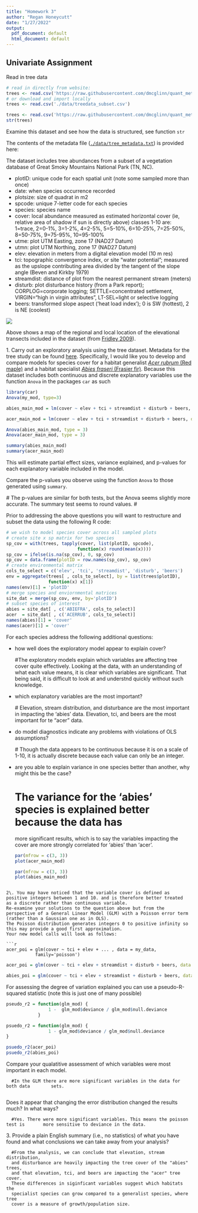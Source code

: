 ```yaml
---
title: "Homework 3"
author: "Regan Honeycutt"
date: "1/27/2022"
output:
  pdf_document: default
  html_document: default
---
```



## Univariate Assignment

Read in tree data

```r
# read in directly from website: 
trees <- read.csv('https://raw.githubusercontent.com/dmcglinn/quant_methods/gh-pages/data/treedata_subset.csv')
# or download and import locally
trees <- read.csv('./data/treedata_subset.csv')
```
``` R
trees <- read.csv('https://raw.githubusercontent.com/dmcglinn/quant_methods/gh-pages/data/treedata_subset.csv')
str(trees)

```

Examine this dataset and see how the data is structured, see function `str` 

The contents of the metadata file ([`./data/tree_metadata.txt`](https://raw.githubusercontent.com/dmcglinn/quant_methods/gh-pages/data/tree_metadata.txt)) is provided here:


The dataset includes tree abundances from a subset of a vegetation database of Great Smoky Mountains National Park (TN, NC).

* plotID: unique code for each spatial unit (note some sampled more than once)
* date: when species occurrence recorded
* plotsize: size of quadrat in m2
* spcode: unique 7-letter code for each species
* species: species name
* cover: local abundance measured as estimated horizontal cover (ie, relative area of shadow if sun is directly above) classes 1-10 are: 1=trace, 2=0-1%, 3=1-2%, 4=2-5%, 5=5-10%, 6=10-25%, 7=25-50%, 8=50-75%, 9=75-95%, 10=95-100%
* utme: plot UTM Easting, zone 17 (NAD27 Datum)
* utmn: plot UTM Northing, zone 17 (NAD27 Datum)
* elev: elevation in meters from a digital elevation model (10 m res)
* tci: topographic convergence index, or site "water potential"; measured as the upslope contributing area divided by the tangent of the slope angle (Beven and Kirkby 1979)
* streamdist: distance of plot from the nearest permanent stream (meters)
* disturb: plot disturbance history (from a Park report); CORPLOG=corporate logging; SETTLE=concentrated settlement, VIRGIN="high in virgin attributes", LT-SEL=light or selective logging
* beers: transformed slope aspect ('heat load index'); 0 is SW (hottest), 2 is NE (coolest)

![](../smokies_transects.png) 

Above shows a map of the regional and local location of the elevational transects included in the dataset (from [Fridley 2009](http://plantecology.syr.edu/fridley/Fridley2009_jamc.pdf)).


1\. Carry out an exploratory analysis using the tree dataset. Metadata for the
tree study can be found [here](../data/tree_metadata.txt). Specifically, I would
like you to develop and compare models for species cover for a habitat
generalist [*Acer rubrum* (Red
maple)](http://www.durhamtownship.com/blog-archives/pix/November1407.jpg) and a
habitat specialist [*Abies fraseri* (Frasier
fir)](https://upload.wikimedia.org/wikipedia/commons/d/d0/Abies_fraseri_Mitchell.jpg).
Because this dataset includes both continuous and discrete explanatory variables
use the function `Anova` in the packages `car` as such

```r
library(car)
Anova(my_mod, type=3)
```
```R
abies_main_mod = lm(cover ~ elev + tci + streamdist + disturb + beers, data = abies)

acer_main_mod = lm(cover ~ elev + tci + streamdist + disturb + beers, data = acer)

Anova(abies_main_mod, type = 3)
Anova(acer_main_mod, type = 3)

summary(abies_main_mod)
summary(acer_main_mod)
```

This will estimate partial effect sizes, variance explained, and p-values for 
each explanatory variable included in the model. 

Compare the p-values you observe using the function `Anova` to those generated
using `summary`. 

  # The p-values are similar for both tests, but the Anova seems slightly more accurate. The summary test seems to round values. 
   #

Prior to addressing the above questions you will want to restructure and 
subset the data using the following R code: 

```r
# we wish to model species cover across all sampled plots
# create site x sp matrix for two species 
sp_cov = with(trees, tapply(cover, list(plotID, spcode), 
                           function(x) round(mean(x))))
sp_cov = ifelse(is.na(sp_cov), 0, sp_cov)
sp_cov = data.frame(plotID = row.names(sp_cov), sp_cov)
# create environmental matrix
cols_to_select = c('elev', 'tci', 'streamdist', 'disturb', 'beers')
env = aggregate(trees[ , cols_to_select], by = list(trees$plotID), 
                function(x) x[1])
names(env)[1] = 'plotID'
# merge species and enviornmental matrices
site_dat = merge(sp_cov, env, by='plotID')
# subset species of interest
abies = site_dat[ , c('ABIEFRA', cols_to_select)]
acer  = site_dat[ , c('ACERRUB', cols_to_select)]
names(abies)[1] = 'cover'
names(acer)[1] = 'cover'
```


For each species address the following additional questions:

* how well does the exploratory model appear to explain cover?

    #The exploratory models explain which variables are affecting tree cover quite     effectively. Looking at the data, with an understanding of what each value        means, it is clear which variables are significant. That being said, it is        difficult to look at and understnd quickly without such knowledge. 

* which explanatory variables are the most important?

    # Elevation, stream distribution, and disturbance are the most important in       impacting the 'abies' data. Elevation, tci, and beers are the most important      for te "acer" data. 
    
* do model diagnostics indicate any problems with violations of OLS assumptions?

    # Though the data appears to be continuous because it is on a scale of 1-10,        it is actually discrete because each value can only be an integer.  
    
* are you able to explain variance in one species better than another, 
  why might this be the case?
  
  # The variance for the 'abies' species is explained better because the data has
    more significant results, which is to say the variables impacting the cover
    are more strongly correlated for 'abies' than 'acer'.

    
    ``` R
  par(mfrow = c(3, 3))
  plot(acer_main_mod)
  
   par(mfrow = c(3, 3))
  plot(abies_main_mod)
    ```



```

2\. You may have noticed that the variable cover is defined as 
positive integers between 1 and 10. and is therefore better treated
as a discrete rather than continuous variable. 
Re-examine your solutions to the question above but from the
perspective of a General Linear Model (GLM) with a Poisson error term
(rather than a Gaussian one as in OLS). 
The Poisson distribution generates integers 0 to positive infinity so this may provide a good first approximation. 
Your new model calls will look as follows:

```r
acer_poi = glm(cover ~ tci + elev + ... , data = my_data, 
           family='poisson')
```

``` R
acer_poi = glm(cover ~ tci + elev + streamdist + disturb + beers, data = acer, family = "poisson")

abies_poi = glm(cover ~ tci + elev + streamdist + disturb + beers, data = abies, family = "poisson")


```

 For assessing the degree of variation explained you can use a 
pseudo-R-squared statistic (note this is just one of many possible)

```r
pseudo_r2 = function(glm_mod) {
                1 -  glm_mod$deviance / glm_mod$null.deviance
            }
```

``` R
psuedo_r2 = function(glm_mod) {
                1 - glm_mod$deviance / glm_mod$null.deviance
}

psuedo_r2(acer_poi)
psuedo_r2(abies_poi)

```

Compare your qualatitive assessment of which variables were most important in each model. 
      
      #In the GLM there are more significant variables in the data for both data        sets.
      
Does it appear that changing the error distribution changed the results much? In what ways? 

      #Yes. There were more significant variables. This means the poisson test is       more sensitive to deviance in the data. 

3\. Provide a plain English summary (i.e., no statistics) of what you have
found and what conclusions we can take away from your analysis?


      #From the analysis, we can conclude that elevation, stream distribution,
      and disturbance are heavily impacting the tree cover of the "abies" trees, 
      and that elevation, tci, and beers are impacting the "acer" tree cover. 
      These differences in siginficant variables suggest which habitats the 
      specialist species can grow compared to a generalist species, where tree 
      cover is a measure of growth/population size. 
      

